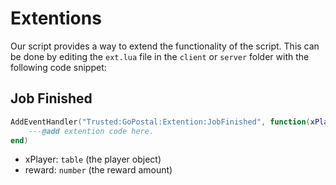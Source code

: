 # Extentions
Our script provides a way to extend the functionality of the script. This can be done by editing the `ext.lua` file in the `client` or `server` folder with the following code snippet:

## Job Finished
```lua
AddEventHandler("Trusted:GoPostal:Extention:JobFinished", function(xPlayer, reward)
    ---@add extention code here.
end)
```

- xPlayer: `table` (the player object)
- reward: `number` (the reward amount)